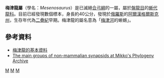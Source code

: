 {{Automatic Taxobox
| taxon = Mesenosaurus
| authority = Efremov, 1938
| fossil_range = {{fossil_range|早二疊紀}}
| type_species = '''梅津龍 ''Mesenosaurus romeri'''''
| type_species_authority = Efremov, 1938
}}

'''梅津龍屬'''（學名：''Mesenosaurus''）是已滅絕[[合弓綱|合弓綱]]的一屬，屬於[[盤龍目|盤龍目]]的[[蜥代龍科|蜥代龍科]]。目前已經發現數個標本，身長約40公分，發現於[[俄羅斯|俄羅斯]]的[[阿爾漢格爾斯克州|阿爾漢格爾斯克州]]，生存年代為[[二疊紀|二疊紀]]早期。梅津龍的屬名意為「[[梅津河|梅津河]]的蜥蜴」。

==參考資料==
*[http://www.palaeocritti.com/mesenosaurus 梅津龍的基本資料] {{Wayback|url=http://www.palaeocritti.com/mesenosaurus |date=20130116104134 }}
* [http://www.helsinki.fi/~mhaaramo/metazoa/deuterostoma/chordata/synapsida/synapsida_index.html The main groups of non-mammalian synapsids at Mikko's Phylogeny Archive] {{Wayback|url=http://www.helsinki.fi/~mhaaramo/metazoa/deuterostoma/chordata/synapsida/synapsida_index.html |date=20100128000900 }}
{{基底合弓綱}}
{{Taxonbar}}
[[Category:真盤龍亞目|M]]
[[Category:二疊紀合弓類|M]]
[[Category:_1938年描述的分类群|M]]

{{synapsida-stub}}